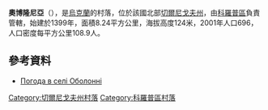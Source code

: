 {{coord|51|37|39|N|32|56|28|E|scale:100000|display=title}}

'''奧博隆尼亞'''（{{lang-uk|Оболоння}}），是[[烏克蘭|烏克蘭]]的村落，位於該國北部[[切爾尼戈夫州|切爾尼戈夫州]]，由[[科羅普區|科羅普區]]負責管轄，始建於1399年，面積8.24平方公里，海拔高度124米，2001年人口696，人口密度每平方公里108.9人。

==參考資料==
*[http://weather.in.ua/ua/chernigovskaja/18409 Погода в селі Оболонні] {{Wayback|url=http://weather.in.ua/ua/chernigovskaja/18409 |date=20200327065611 }}

[[Category:切爾尼戈夫州村落|Category:切爾尼戈夫州村落]]
[[Category:科羅普區村落|Category:科羅普區村落]]


{{Chernihiv-geo-stub}}